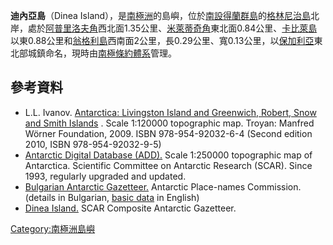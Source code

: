 {{coord|62|26|40|S|59|55|09|W|display=title}}

'''迪內亞島'''（Dinea Island），是[[南極洲|南極洲]]的島嶼，位於[[南設得蘭群島|南設得蘭群島]]的[[格林尼治島|格林尼治島]]北岸，處於[[阿普里洛夫角|阿普里洛夫角]]西北面1.35公里、[[米萊蒂奇角|米萊蒂奇角]]東北面0.84公里、[[卡比萊島|卡比萊島]]以東0.88公里和[[翁格利島|翁格利島]]西南面2公里，長0.29公里、寬0.13公里，以[[保加利亞|保加利亞]]東北部城鎮命名，現時由[[南極條約體系|南極條約體系]]管理。

==參考資料==
* L.L. Ivanov. [http://apcbg.org/image023.jpg Antarctica: Livingston Island and Greenwich, Robert, Snow and Smith Islands] {{Wayback|url=http://apcbg.org/image023.jpg |date=20080424075823 }}. Scale 1:120000 topographic map. Troyan: Manfred Wörner Foundation, 2009. ISBN 978-954-92032-6-4 (Second edition 2010, ISBN 978-954-92032-9-5)
* [http://www.add.scar.org Antarctic Digital Database (ADD).] {{Wayback|url=http://www.add.scar.org/ |date=20170305000653 }} Scale 1:250000 topographic map of Antarctica. Scientific Committee on Antarctic Research (SCAR). Since 1993, regularly upgraded and updated.
* [http://apcbg.org/gazet-bg.doc Bulgarian Antarctic Gazetteer.] {{Wayback|url=http://apcbg.org/gazet-bg.doc |date=20131012104624 }} Antarctic Place-names Commission. (details in Bulgarian, [http://apcbg.org/gazet.htm basic data] {{Wayback|url=http://apcbg.org/gazet.htm |date=20160304071225 }} in English)
* [https://data.aad.gov.au/aadc/gaz/scar/display_name.cfm?gaz_id=137706 Dinea Island.] {{Wayback|url=https://data.aad.gov.au/aadc/gaz/scar/display_name.cfm?gaz_id=137706 |date=20140512215746 }} SCAR Composite Antarctic Gazetteer.

{{南设得兰群岛}}

{{Antarctica-geo-stub}}

[[Category:南極洲島嶼|Category:南極洲島嶼]]